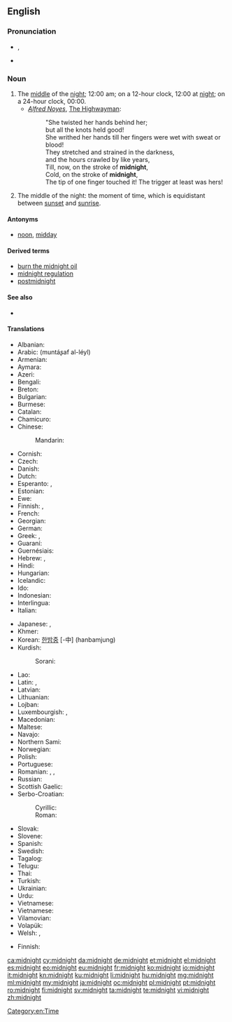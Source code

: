 ==English==
{{wikipedia}}

===Pronunciation===
* {{IPA|/ˈmɪdˌnaɪt/}}, {{X-SAMPA|/"mId%naIt/}}
* {{audio|en-us-midnight.ogg|Audio (US)}}

===Noun===
{{en-noun}}

# The [[middle]] of the [[night]]; 12:00 am; on a 12-hour clock, 12:00 at [[night]]; on a 24-hour clock, 00:00.
#* ''[[w:Alfred Noyes|Alfred Noyes]]'', [[w:The Highwayman (poem)|The Highwayman]]:
#*: "She twisted her hands behind her;
#*: but all the knots held good!
#*: She writhed her hands till her fingers were wet with sweat or blood!
#*: They stretched and strained in the darkness,
#*: and the hours crawled by like years,
#*: Till, now, on the stroke of '''midnight''',
#*: Cold, on the stroke of '''midnight''',
#*: The tip of one finger touched it! The trigger at least was hers!
# The middle of the night: the moment of time, which is equidistant between [[sunset]] and [[sunrise]].

====Antonyms====
* [[noon]], [[midday]]

====Derived terms====
* [[burn the midnight oil]]
* [[midnight regulation]]
* [[postmidnight]]

====See also====
* {{list:times of day/en}}

====Translations====
{{trans-top|12 o'clock at night}}
* Albanian: {{t-|sq|mesnatë}} {{g|sq}}
* Arabic: {{Arab|[[منتصف الليل]]}} (muntáʂaf al-léyl) {{m}}
* Armenian: {{t-|hy|կեսգիշեր|tr=kesgišer}}
* Aymara: {{t-|ay|chika aruma}}
* Azeri: {{t-|az|gecə yarısı}}
* Bengali: {{t-|bn|মধ্যরাত|sc=Beng}}
* Breton: {{t+|br|hanternoz|m}}
* Bulgarian: {{t+|bg|полунощ|f}}
* Burmese: {{t+|my|သန်းခေါင်|sc=Mymr}}
* Catalan: {{t+|ca|mitjanit|f}}
* Chamicuro: {{tø|ccc|shawalasko}}
* Chinese:
*: Mandarin: {{t-|cmn|半夜|tr=bànyè|sc=Hani}}
* Cornish: {{t-|kw|hanter nos|f}}
* Czech: {{t+|cs|půlnoc|f}}
* Danish: {{t+|da|midnat}}
* Dutch: {{t+|nl|middernacht|m}}
* Esperanto: {{t-|eo|noktmezo}}, {{t-|eo|noktomezo}}
* Estonian: {{t-|et|kesköö}}
* Ewe: {{tø|ee|zãtitina}}
* Finnish: {{t+|fi|keskiyö}}, {{t+|fi|puoliyö}}
* French: {{t+|fr|minuit|f}}
* Georgian: {{t+|ka|შუაღამე|tr=šuaḡame|sc=Geor}}
* German: {{t+|de|Mitternacht|f}}
* Greek: {{t-|el|μεσονύκτιο|n|tr=mesonýktio}}, {{t+|el|μεσάνυχτα|n-p|tr=mesánychta}}
* Guaraní: {{t-|gn|pyharepyte}}
* Guernésiais: {{tø|roa-grn|migniet|f}}
* Hebrew: {{t+|he|חצות הלילה|f}}, {{t+|he|חצות|f}}
* Hindi: {{t-|hi|आधी रात|f|tr=ādhī rāt}}
* Hungarian: {{t+|hu|éjfél}}
* Icelandic: {{t+|is|miðnætti|m}}
* Ido: {{t+|io|nokto-mezo}}
* Indonesian: {{t+|id|tengah malam}}
* Interlingua: {{t-|ia|medienocte}}
* Italian: {{t+|it|mezzanotte|f}}
{{trans-mid}}
* Japanese: {{t+|ja|深夜|tr=shin’ya}}, {{t-|ja|真夜中|tr=mayonaka}}
* Khmer: {{t+|km|អធ្រាត្រ|sc=Khmr|tr=a’triet}}
* Korean: [[한밤중]] [-中] (hanbamjung)
* Kurdish:
*: Sorani: {{ku-Arab|[[نیوه‌شه‌و]]}}
* Lao: {{t-|lo|ທຽງຄືນ|sc=Laoo}}
* Latin: {{t-|la|media nox}}, {{t-|la|media nox|f}}
* Latvian: {{t-|lv|pusnakts}}
* Lithuanian: {{t-|lt|vidurnaktis|m}}
* Lojban: {{t-|jbo|ctemidju}}
* Luxembourgish: {{t-|lb|Mëtternuecht|f}}, {{t+|lb|Hallefnuecht|f}}
* Macedonian: {{t-|mk|пладне|n|tr=pládne|sc=Cyrl}}
* Maltese: {{t-|mt|nofsillejl}}
* Navajo: {{tø|nv|tłʼéʼííłnííʼ}}
* Northern Sami: {{tø|se|gaskaidja}}
* Norwegian: {{t-|no|midnatt}}
* Polish: {{t+|pl|północ|f}}
* Portuguese: {{t+|pt|meia-noite|f}}
* Romanian: {{t-|ro|miezul nopții}}, {{t-|ro|miez de noapte}}, {{t-|ro|mijloc de noapte|n}}
* Russian: {{t+|ru|полночь|f|tr=pólnoč’}}
* Scottish Gaelic: {{t-|gd|meadhan-oidhche|m}}
* Serbo-Croatian:
*: Cyrillic: {{t-|sh|поноћ|alt=по́ноћ|f|sc=Cyrl}}
*: Roman: {{t-|sh|ponoć|alt=pónoć|f|sc=Latn}}
* Slovak: {{t-|sk|polnoc|f}}
* Slovene: {{t+|sl|polnoč|f}}
* Spanish: {{t+|es|medianoche|f}}
* Swedish: {{t+|sv|midnatt}}
* Tagalog: {{t-|tl|hating gabi}}
* Telugu: {{t+|te|నడిరేయి}}
* Thai: {{t-|th|เที่ยงคืน}}
* Turkish: {{t+|tr|gece yarısı}}
* Ukrainian: {{t+|uk|північ|f|tr=pívnič}}
* Urdu: {{t-|ur|آدھی رات|f|tr=ādhī rāt}}
* Vietnamese: {{t+|vi|ban đêm}}
* Vietnamese: {{t+|vi|nửa đêm}}
* Vilamovian: {{tø|wym|mytułnaocht}}
* Volapük: {{t+|vo|zeneit}}
* Welsh: {{t+|cy|canol nos}}, {{t+|cy|hanner nos|m}}
{{trans-bottom}}

{{trans-top|point of time equidistant from sunset and sunrise}}
* Finnish: {{t+|fi|keskiyö}}
{{trans-mid}}
{{trans-bottom}}

[[Category:en:Time]]

[[ca:midnight]]
[[cy:midnight]]
[[da:midnight]]
[[de:midnight]]
[[et:midnight]]
[[el:midnight]]
[[es:midnight]]
[[eo:midnight]]
[[eu:midnight]]
[[fr:midnight]]
[[ko:midnight]]
[[io:midnight]]
[[it:midnight]]
[[kn:midnight]]
[[ku:midnight]]
[[li:midnight]]
[[hu:midnight]]
[[mg:midnight]]
[[ml:midnight]]
[[my:midnight]]
[[ja:midnight]]
[[oc:midnight]]
[[pl:midnight]]
[[pt:midnight]]
[[ro:midnight]]
[[fi:midnight]]
[[sv:midnight]]
[[ta:midnight]]
[[te:midnight]]
[[vi:midnight]]
[[zh:midnight]]